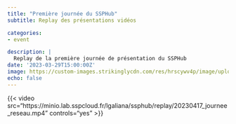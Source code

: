 ```yaml
---
title: "Première journée du SSPHub"
subtitle: Replay des présentations vidéos

categories:
- event

description: |
  Replay de la première journée de présentation du SSPHub
date: '2023-03-29T15:00:00Z'
image: https://custom-images.strikinglycdn.com/res/hrscywv4p/image/upload/c_limit,fl_lossy,h_1440,w_720,f_auto,q_auto/1934057/633539_443779.png
echo: false
---
```


{{< video src="https://minio.lab.sspcloud.fr/lgaliana/ssphub/replay/20230417_journee_reseau.mp4" controls="yes" >}}


